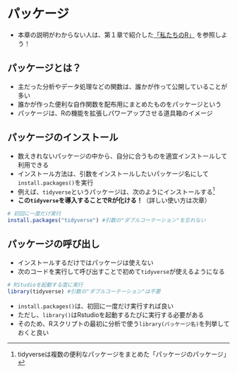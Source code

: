 # パッケージ

- 本章の説明がわからない人は、第１章で紹介した[「私たちのR」](https://www.jaysong.net/RBook/datahandling1.html) を参照しよう！


## パッケージとは？
- 主だった分析やデータ処理などの関数は、誰かが作って公開していることが多い
- 誰かが作った便利な自作関数を配布用にまとめたものをパッケージという
- パッケージは、Rの機能を拡張しパワーアップさせる道具箱のイメージ

## パッケージのインストール

- 数えきれないパッケージの中から、自分に合うものを適宜インストールして利用できる
- インストール方法は、引数をインストールしたいパッケージ名にして`install.packages()`を実行
- 例えば、`tidyverse`というパッケージは、次のようにインストールする[^1]
- **この`tidyverse`を導入することでRが化ける！**（詳しい使い方は次章）

```r
# 初回に一度だけ実行
install.packages("tidyverse") #引数の"ダブルコーテーション"を忘れない
```
  
## パッケージの呼び出し
  
- インストールするだけではパッケージは使えない
- 次のコードを実行して呼び出すことで初めて`tidyverse`が使えるようになる

```r
# RStudioを起動する度に実行
library(tidyverse) #引数の"ダブルコーテーション"は不要
```

- `install.packages()`は、初回に一度だけ実行すれば良い
- ただし、`library()`はRstudioを起動するたびに実行する必要がある
- そのため、Rスクリプトの最初に分析で使う`library(パッケージ名)`を列挙しておくと良い


[^1]: tidyverseは複数の便利なパッケージをまとめた「パッケージのパッケージ」